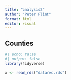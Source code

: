 ```yaml
---
title: "analysis2"
author: "Peter Flint"
format: html
editor: visual
---
```



## Counties
```r
#| echo: false
#| output: false
library(tidyverse)

x <- read_rds("data/ec.rds")
```
